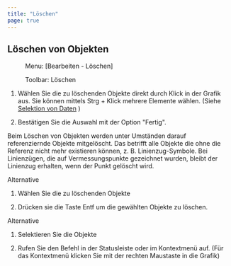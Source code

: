 ```yaml
---
title: "Löschen"
page: true
---
```

## L&#246;schen von Objekten
 <Menu> Menu: [Bearbeiten - Löschen] </Menu>  
 <Menu>Toolbar: Löschen</Menu> 


1. W&#228;hlen Sie die zu l&#246;schenden Objekte direkt durch Klick in der Grafik aus. Sie k&#246;nnen mittels <Border>Strg + Klick</Border>  mehrere Elemente w&#228;hlen. (Siehe 
[Selektion von Daten](../fachschaleeditieren/kontexttoolbar30)
)

2. Best&#228;tigen Sie die Auswahl mit der Option &quot;Fertig&quot;.




<Warning>
Beim L&#246;schen von Objekten werden unter Umst&#228;nden darauf referenziernde Objekte mitgel&#246;scht. Das betrifft alle Objekte die ohne die Referenz nicht mehr existieren k&#246;nnen, z. B. Linienzug-Symbole.
</Warning>


<Success>
 Bei Linienz&#252;gen, die auf Vermessungspunkte gezeichnet wurden, bleibt der Linienzug erhalten, wenn der Punkt gel&#246;scht wird.
</Success>


Alternative


1. W&#228;hlen Sie die zu l&#246;schenden Objekte

2. Dr&#252;cken sie die Taste <Border>Entf</Border>  um die gew&#228;hlten Objekte zu l&#246;schen.




Alternative


1. Selektieren Sie die Objekte 

2. Rufen Sie den Befehl in der Statusleiste oder im Kontextmen&#252; auf. (F&#252;r das Kontextmen&#252; klicken Sie mit der rechten Maustaste in die Grafik)




